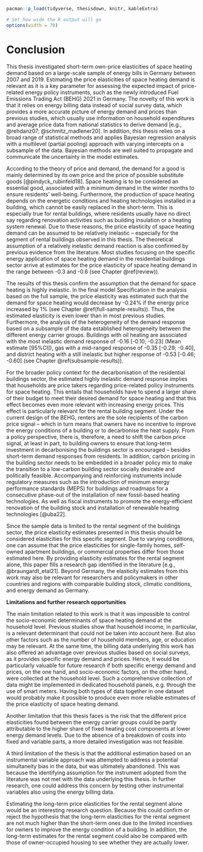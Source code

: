 <!--
Chapter 7 - Conclusion
-->

```r
pacman::p_load(tidyverse, thesisdown, knitr, kableExtra)

# Set how wide the R output will go
options(width = 70)
```

# Conclusion {#conclusion}

This thesis investigated short-term own-price elasticities of space heating demand based on a large-scale sample of energy bills in Germany between 2007 and 2019. Estimating the price elasticities of space heating demand is relevant as it is a key parameter for assessing the expected impact of price-related energy policy instruments, such as the newly introduced Fuel Emissions Trading Act (BEHG) 2021 in Germany. The novelty of this work is that it relies on energy billing data instead of social survey data, which provides a more accurate picture of energy demand and prices than previous studies, which usually use information on household expenditures and average price data from national statistics to derive demand [e.g., @rehdanz07; @schmitz_madlener20]. In addition, this thesis relies on a broad range of statistical methods and applies Bayesian regression analysis with a multilevel (partial pooling) approach with varying intercepts on a subsample of the data. Bayesian methods are well suited to propagate and communicate the uncertainty in the model estimates.

According to the theory of price and demand, the demand for a good is mainly determined by its own price and the price of possible substitute goods [@pindyck_rubinfeld18]. Space heating is to be considered an essential good, associated with a minimum demand in the winter months to ensure residents' well-being. Furthermore, the production of space heating depends on the energetic conditions and heating technologies installed in a building, which cannot be easily replaced in the short-term. This is especially true for rental buildings, where residents usually have no direct say regarding renovation activities such as building insulation or a heating system renewal. Due to these reasons, the price elasticity of space heating demand can be assumed to be relatively inelastic -- especially for the segment of rental buildings observed in this thesis. The theoretical assumption of a relatively inelastic demand reaction is also confirmed by previous evidence from the literature. Most studies focusing on the specific energy application of space heating demand in the residential buildings sector arrive at estimates for the price elasticity of space heating demand in the range between -0.3 and -0.6 (see Chapter \@ref(review)).

The results of this thesis confirm the assumption that the demand for space heating is highly inelastic. In the final model Specification in the analysis based on the full sample, the price elasticity was estimated such that the demand for space heating would decrease by -0.24% if the energy price increased by 1% (see Chapter \@ref(full-sample-results)). Thus, the estimated elasticity is even lower than in most previous studies. Furthermore, the analysis of the heterogeneity of the demand response based on a subsample of the data established heterogeneity between the different energy carrier groups. Buildings with oil heating are associated with the most inelastic demand response of -0.16 [-0.10; -0.23] (Mean estimate [95%CI]), gas with a mid-ranged response of -0.35 [-0.29; -0.40], and district heating with a still inelastic but higher response of -0.53 [-0.46; -0.60] (see Chapter \@ref(subsample-results)).

For the broader policy context for the decarbonisation of the residential buildings sector, the estimated highly inelastic demand response implies that households are price takers regarding price-related policy instruments for space heating. This entails that households have to spend a larger share of their budget to meet their desired demand for space heating and that this effect becomes even more relevant with increasing energy prices. This effect is particularly relevant for the rental building segment. Under the current design of the BEHG, renters are the sole recipients of the carbon price signal -- which in turn means that owners have no incentive to improve the energy conditions of a building or to decarbonise the heat supply. From a policy perspective, there is, therefore, a need to shift the carbon price signal, at least in part, to building owners to ensure that long-term investment in decarbonising the buildings sector is encouraged -- besides short-term demand responses from residents. In addition, carbon pricing in the building sector needs to be embedded in a broader policy mix to make the transition to a low-carbon building sector socially desirable and politically feasible. Accompanying and reinforcing instruments include regulatory measures such as the introduction of minimum energy performance standards (MEPS) for buildings and roadmaps for a consecutive phase-out of the installation of new fossil-based heating technologies. As well as fiscal instruments to promote the energy-efficient renovation of the building stock and installation of renewable heating technologies [@uba22].

Since the sample data is limited to the rental segment of the buildings sector, the price elasticity estimates presented in this thesis should be considered elasticities for this specific segment. Due to varying conditions, one can assume that the price elasticities for single-family homes, self-owned apartment buildings, or commercial properties differ from those estimated here. By providing elasticity estimates for the rental segment alone, this paper fills a research gap identified in the literature [e.g., @braungardt_etal21]. Beyond Germany, the elasticity estimates from this work may also be relevant for researchers and policymakers in other countries and regions with comparable building stock, climatic conditions, and energy demand as Germany.

**Limitations and further research opportunities**

The main limitation related to this work is that it was impossible to control the socio-economic determinants of space heating demand at the household level. Previous studies show that household income, in particular, is a relevant determinant that could not be taken into account here. But also other factors such as the number of household members, age, or education may be relevant. At the same time, the billing data underlying this work has also offered an advantage over previous studies based on social surveys, as it provides specific energy demand and prices. Hence, it would be particularly valuable for future research if both specific energy demand and prices, on the one hand, and socio-economic factors, on the other hand, were collected at the household level. Such a comprehensive collection of data might be implemented in dedicated household panels, e.g. through the use of smart meters. Having both types of data together in one dataset would probably make it possible to produce even more reliable estimates of the price elasticity of space heating demand.

Another limitation that this thesis faces is the risk that the different price elasticities found between the energy carrier groups could be partly attributable to the higher share of fixed heating cost components at lower energy demand levels. Due to the absence of a breakdown of costs into fixed and variable parts, a more detailed investigation was not feasible.

A third limitation of the thesis is that the additional estimation based on an instrumental variable approach was attempted to address a potential simultaneity bias in the data, but was ultimately abandoned. This was because the identifying assumption for the instrument adopted from the literature was not met with the data underlying this thesis. In further research, one could address this concern by testing other instrumental variables also using the energy billing data.

Estimating the long-term price elasticities for the rental segment alone would be an interesting research question. Because this could confirm or reject the hypothesis that the long-term elasticities for the rental segment are not much higher than the short-term ones due to the limited incentives for owners to improve the energy condition of a building. In addition, the long-term estimates for the rental segment could also be compared with those of owner-occupied housing to see whether they are actually lower.
